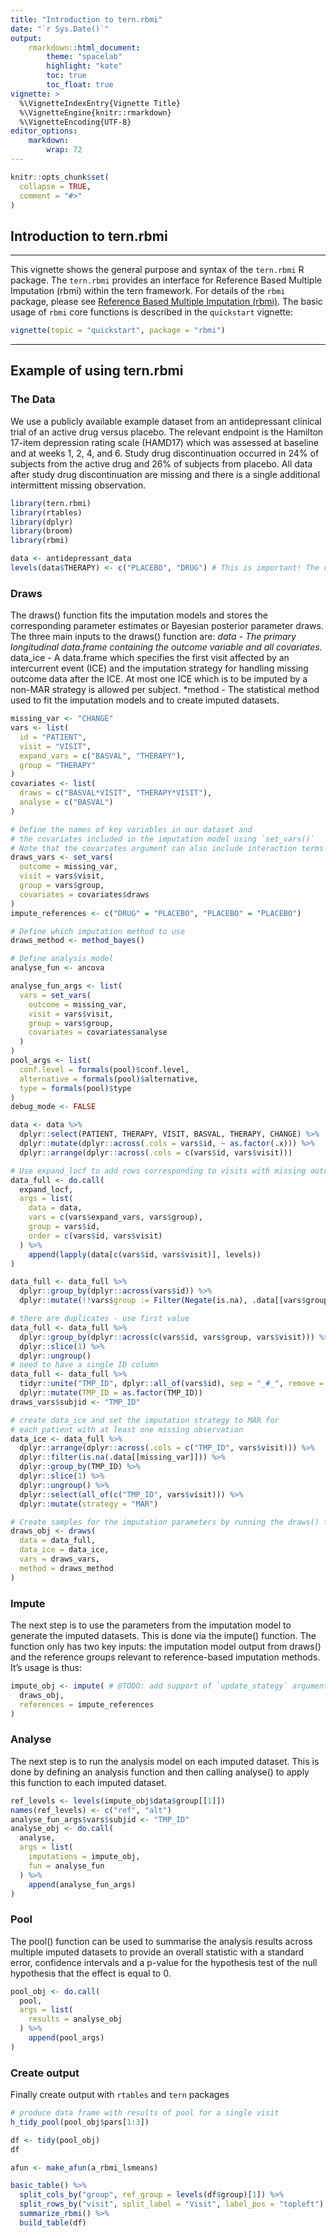 ```yaml
---
title: "Introduction to tern.rbmi"
date: "`r Sys.Date()`"
output:
    rmarkdown::html_document:
        theme: "spacelab"
        highlight: "kate"
        toc: true
        toc_float: true
vignette: >
  %\VignetteIndexEntry{Vignette Title}
  %\VignetteEngine{knitr::rmarkdown}
  %\VignetteEncoding{UTF-8}
editor_options:
    markdown:
        wrap: 72
---
```


```r
knitr::opts_chunk$set(
  collapse = TRUE,
  comment = "#>"
)
```

## Introduction to tern.rbmi

---------

This vignette shows the general purpose and syntax of the `tern.rbmi` R package.
The `tern.rbmi` provides an interface for Reference Based Multiple Imputation (rbmi) within the tern framework. For details of the `rbmi` package, please see [Reference Based Multiple Imputation (rbmi)](https://github.com/insightsengineering/rbmi). The basic usage of `rbmi` core functions is described
in the `quickstart` vignette:

```r
vignette(topic = "quickstart", package = "rbmi")
```
---------

## Example of using tern.rbmi

### The Data

We use a publicly available example dataset from an antidepressant clinical trial of an active drug versus placebo. The relevant endpoint is the Hamilton 17-item depression rating scale (HAMD17) which was assessed at baseline and at weeks 1, 2, 4, and 6. Study drug discontinuation occurred in 24% of subjects from the active drug and 26% of subjects from placebo. All data after study drug discontinuation are missing and there is a single additional intermittent missing observation.

```r
library(tern.rbmi)
library(rtables)
library(dplyr)
library(broom)
library(rbmi)

data <- antidepressant_data
levels(data$THERAPY) <- c("PLACEBO", "DRUG") # This is important! The order defines the computation order later
```

### Draws

The draws() function fits the imputation models and stores the corresponding parameter estimates or Bayesian posterior parameter draws. The three main inputs to the draws() function are:
  *data - The primary longitudinal data.frame containing the outcome variable and all covariates.
  *data_ice - A data.frame which specifies the first visit affected by an intercurrent event (ICE) and the imputation strategy for handling missing outcome data after the ICE. At most one ICE which is to be imputed by a non-MAR strategy is allowed per subject.
  *method - The statistical method used to fit the imputation models and to create imputed datasets.

```r
missing_var <- "CHANGE"
vars <- list(
  id = "PATIENT",
  visit = "VISIT",
  expand_vars = c("BASVAL", "THERAPY"),
  group = "THERAPY"
)
covariates <- list(
  draws = c("BASVAL*VISIT", "THERAPY*VISIT"),
  analyse = c("BASVAL")
)

# Define the names of key variables in our dataset and
# the covariates included in the imputation model using `set_vars()`
# Note that the covariates argument can also include interaction terms
draws_vars <- set_vars(
  outcome = missing_var,
  visit = vars$visit,
  group = vars$group,
  covariates = covariates$draws
)
impute_references <- c("DRUG" = "PLACEBO", "PLACEBO" = "PLACEBO")

# Define which imputation method to use
draws_method <- method_bayes()

# Define analysis model
analyse_fun <- ancova

analyse_fun_args <- list(
  vars = set_vars(
    outcome = missing_var,
    visit = vars$visit,
    group = vars$group,
    covariates = covariates$analyse
  )
)
pool_args <- list(
  conf.level = formals(pool)$conf.level,
  alternative = formals(pool)$alternative,
  type = formals(pool)$type
)
debug_mode <- FALSE

data <- data %>%
  dplyr::select(PATIENT, THERAPY, VISIT, BASVAL, THERAPY, CHANGE) %>%
  dplyr::mutate(dplyr::across(.cols = vars$id, ~ as.factor(.x))) %>%
  dplyr::arrange(dplyr::across(.cols = c(vars$id, vars$visit)))

# Use expand_locf to add rows corresponding to visits with missing outcomes to the dataset
data_full <- do.call(
  expand_locf,
  args = list(
    data = data,
    vars = c(vars$expand_vars, vars$group),
    group = vars$id,
    order = c(vars$id, vars$visit)
  ) %>%
    append(lapply(data[c(vars$id, vars$visit)], levels))
)

data_full <- data_full %>%
  dplyr::group_by(dplyr::across(vars$id)) %>%
  dplyr::mutate(!!vars$group := Filter(Negate(is.na), .data[[vars$group]])[1])

# there are duplicates - use first value
data_full <- data_full %>%
  dplyr::group_by(dplyr::across(c(vars$id, vars$group, vars$visit))) %>%
  dplyr::slice(1) %>%
  dplyr::ungroup()
# need to have a single ID column
data_full <- data_full %>%
  tidyr::unite("TMP_ID", dplyr::all_of(vars$id), sep = "_#_", remove = FALSE) %>%
  dplyr::mutate(TMP_ID = as.factor(TMP_ID))
draws_vars$subjid <- "TMP_ID"

# create data_ice and set the imputation strategy to MAR for
# each patient with at least one missing observation
data_ice <- data_full %>%
  dplyr::arrange(dplyr::across(.cols = c("TMP_ID", vars$visit))) %>%
  dplyr::filter(is.na(.data[[missing_var]])) %>%
  dplyr::group_by(TMP_ID) %>%
  dplyr::slice(1) %>%
  dplyr::ungroup() %>%
  dplyr::select(all_of(c("TMP_ID", vars$visit))) %>%
  dplyr::mutate(strategy = "MAR")

# Create samples for the imputation parameters by running the draws() function
draws_obj <- draws(
  data = data_full,
  data_ice = data_ice,
  vars = draws_vars,
  method = draws_method
)
```

### Impute

The next step is to use the parameters from the imputation model to generate the imputed datasets. This is done via the impute() function. The function only has two key inputs: the imputation model output from draws() and the reference groups relevant to reference-based imputation methods. It’s usage is thus:

```r
impute_obj <- impute( # @TODO: add support of `update_stategy` argument
  draws_obj,
  references = impute_references
)
```

### Analyse

The next step is to run the analysis model on each imputed dataset. This is done by defining an analysis function and then calling analyse() to apply this function to each imputed dataset.

```r
ref_levels <- levels(impute_obj$data$group[[1]])
names(ref_levels) <- c("ref", "alt")
analyse_fun_args$vars$subjid <- "TMP_ID"
analyse_obj <- do.call(
  analyse,
  args = list(
    imputations = impute_obj,
    fun = analyse_fun
  ) %>%
    append(analyse_fun_args)
)
```

### Pool

The pool() function can be used to summarise the analysis results across multiple imputed datasets to provide an overall statistic with a standard error, confidence intervals and a p-value for the hypothesis test of the null hypothesis that the effect is equal to 0.

```r
pool_obj <- do.call(
  pool,
  args = list(
    results = analyse_obj
  ) %>%
    append(pool_args)
)
```

### Create output

Finally create output with `rtables` and `tern` packages
```r
# produce data frame with results of pool for a single visit
h_tidy_pool(pool_obj$pars[1:3])

df <- tidy(pool_obj)
df

afun <- make_afun(a_rbmi_lsmeans)

basic_table() %>%
  split_cols_by("group", ref_group = levels(df$group)[1]) %>%
  split_rows_by("visit", split_label = "Visit", label_pos = "topleft") %>%
  summarize_rbmi() %>%
  build_table(df)
```

